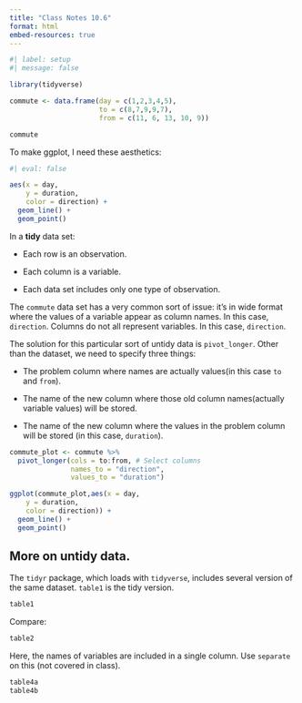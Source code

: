 ```yaml
---
title: "Class Notes 10.6"
format: html
embed-resources: true
---
```


```r
#| label: setup
#| message: false

library(tidyverse)
```

```r
commute <- data.frame(day = c(1,2,3,4,5),
                      to = c(8,7,9,9,7),
                      from = c(11, 6, 13, 10, 9))

commute
```

To make ggplot, I need these aesthetics:

```r
#| eval: false

aes(x = day,
    y = duration,
    color = direction) +
  geom_line() +
  geom_point()
```

In a **tidy** data set:

- Each row is an observation.

- Each column is a variable.

- Each data set includes only one type of observation.

The `commute` data set has a very common sort of issue: it's in wide format where the values of a variable appear as column names. In this case, `direction`. Columns do not all represent variables. In this case, `direction`.

The solution for this particular sort of untidy data is `pivot_longer`. Other than the dataset, we need to specify three things:

- The problem column where names are actually values(in this case `to` and `from`). 

- The name of the new column where those old column names(actually variable values) will be stored.

- The name of the new column where the values in the problem column will be stored (in this case, `duration`).


```r
commute_plot <- commute %>% 
  pivot_longer(cols = to:from, # Select columns
               names_to = "direction",
               values_to = "duration") 

ggplot(commute_plot,aes(x = day,
    y = duration,
    color = direction)) +
  geom_line() +
  geom_point()


```

## More on untidy data.
 The `tidyr` package, which loads with `tidyverse`, includes several version of the same dataset. `table1` is the tidy version.

```r
table1
```

Compare:

```r
table2
```

Here, the names of variables are included in a single column. Use `separate` on this (not covered in class).

```r
table4a
table4b
```




